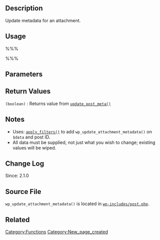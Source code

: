 {{Languages|
{{en|Function Reference/wp_update_attachment_metadata}}
{{it|Riferimento funzioni/wp_update_attachment_metadata}}
{{ja|関数リファレンス/wp_update_attachment_metadata}}
}}

== Description ==
Update metadata for an attachment. 

== Usage ==
%%%<?php wp_update_attachment_metadata( $post_id, $data ); ?>%%%

== Parameters ==
{{Parameter|$post_id|integer|Attachment ID.}}
{{Parameter|$data|array|Attachment data.}}

== Return Values ==
; <tt>(boolean)</tt> : Returns value from [[Function_Reference/update_post_meta|<tt>update_post_meta()</tt>]]

== Notes ==
* Uses: [[Function_Reference/apply_filters|<tt>apply_filters()</tt>]] to add <tt>wp_update_attachment_metadata()</tt> on <tt>$data</tt> and post ID.
* All data must be supplied, not just what you wish to change; existing values will be wiped.

== Change Log ==
Since: 2.1.0

== Source File ==
<!-- Need links to current source code files -->
<tt>wp_update_attachment_metadata()</tt> is located in <tt>[http://core.trac.wordpress.org/browser/trunk/wp-includes/post.php wp-includes/post.php]</tt>.

== Related ==
<!--
    To Do:
    Need to find related functions.
    Need to create groups of functions and create templates to add them to a page quickly.
    Some functions may be related to many groups of functions.
-->

{{Tag Footer}}

[[Category:Functions]]
[[Category:New_page_created]]